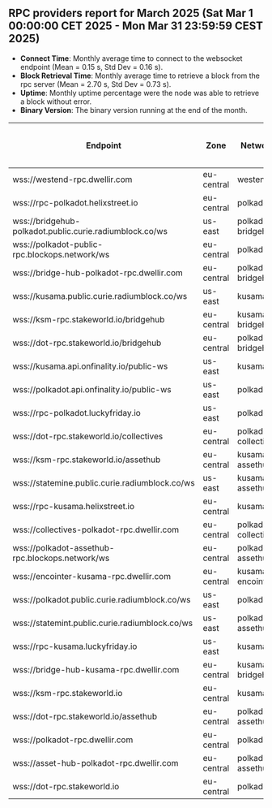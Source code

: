 ## RPC providers report for March 2025 (Sat Mar  1 00:00:00 CET 2025 - Mon Mar 31 23:59:59 CEST 2025)

- **Connect Time**: Monthly average time to connect to the websocket endpoint (Mean = 0.15 s, Std Dev = 0.16 s).
- **Block Retrieval Time**: Monthly average time to retrieve a block from the rpc server (Mean = 2.70 s, Std Dev = 0.73 s).
- **Uptime**: Monthly uptime percentage were the node was able to retrieve a block without error.
- **Binary Version**: The binary version running at the end of the month.

| Endpoint                        | Zone         | Network            | Average Connect Time (s) | Average Block Retrieval Time (s) | Uptime (%) | Binary Version         |
|---------------------------------|--------------|--------------------|--------------------------|----------------------------------|------------|------------------------|
| wss://westend-rpc.dwellir.com   | eu-central   | westend            | 0.14                | 3.11                       | 100.00     | 1.17.3                 |
| wss://rpc-polkadot.helixstreet.io | eu-central   | polkadot           | 0.21                | 2.72                       | 99.79      | 1.17.4                 |
| wss://bridgehub-polkadot.public.curie.radiumblock.co/ws | us-east      | polkadot-bridgehub | 0.18                | 4.88                       | 99.97      | 1.17.3                 |
| wss://polkadot-public-rpc.blockops.network/ws | eu-central   | polkadot           | 0.18                | 2.55                       | 99.97      | 1.17.2                 |
| wss://bridge-hub-polkadot-rpc.dwellir.com | eu-central   | polkadot-bridgehub | 0.17                | 2.71                       | 100.00     | 1.17.3                 |
| wss://kusama.public.curie.radiumblock.co/ws | us-east      | kusama             | 0.16                | 3.70                       | 99.86      | 1.17.3                 |
| wss://ksm-rpc.stakeworld.io/bridgehub | eu-central   | kusama-bridgehub   | 0.16                | 2.23                       | 100.00     | 1.17.3                 |
| wss://dot-rpc.stakeworld.io/bridgehub | eu-central   | polkadot-bridgehub | 0.11                | 2.10                       | 100.00     | 1.17.3                 |
| wss://kusama.api.onfinality.io/public-ws | us-east      | kusama             | 0.17                | 3.13                       | 99.76      | 1.17.3                 |
| wss://polkadot.api.onfinality.io/public-ws | us-east      | polkadot           | 0.23                | 3.08                       | 99.83      | 1.17.3                 |
| wss://rpc-polkadot.luckyfriday.io | us-east      | polkadot           | 0.09                | 2.50                       | 99.97      | 1.17.3                 |
| wss://dot-rpc.stakeworld.io/collectives | eu-central   | polkadot-collectives | 0.11                | 2.10                       | 100.00     | 1.17.3                 |
| wss://ksm-rpc.stakeworld.io/assethub | eu-central   | kusama-assethub    | 0.16                | 2.26                       | 100.00     | 1.17.3                 |
| wss://statemine.public.curie.radiumblock.co/ws | us-east      | kusama-assethub    | 0.26                | 3.51                       | 99.86      | 1.17.3                 |
| wss://rpc-kusama.helixstreet.io | eu-central   | kusama             | 0.16                | 3.03                       | 99.93      | 1.17.4                 |
| wss://collectives-polkadot-rpc.dwellir.com | eu-central   | polkadot-collectives | 0.15                | 2.48                       | 100.00     | 1.17.3                 |
| wss://polkadot-assethub-rpc.blockops.network/ws | eu-central   | polkadot-assethub  | 0.13                | 1.96                       | 99.97      | 1.17.2                 |
| wss://encointer-kusama-rpc.dwellir.com | eu-central   | kusama-encointer   | 0.14                | 2.32                       | 99.97      | 1.16.0                 |
| wss://polkadot.public.curie.radiumblock.co/ws | us-east      | polkadot           | 0.16                | 3.09                       | 99.90      | 1.17.3                 |
| wss://statemint.public.curie.radiumblock.co/ws | us-east      | polkadot-assethub  | 0.19                | 2.89                       | 100.00     | 1.17.3                 |
| wss://rpc-kusama.luckyfriday.io | us-east      | kusama             | 0.09                | 2.40                       | 100.00     | 1.17.3                 |
| wss://bridge-hub-kusama-rpc.dwellir.com | eu-central   | kusama-bridgehub   | 0.14                | 2.31                       | 100.00     | 1.17.3                 |
| wss://ksm-rpc.stakeworld.io     | eu-central   | kusama             | 0.16                | 2.89                       | 100.00     | 1.17.3                 |
| wss://dot-rpc.stakeworld.io/assethub | eu-central   | polkadot-assethub  | 0.11                | 1.92                       | 100.00     | 1.17.3                 |
| wss://polkadot-rpc.dwellir.com  | eu-central   | polkadot           | 0.14                | 2.84                       | 99.97      | 1.17.3                 |
| wss://asset-hub-polkadot-rpc.dwellir.com | eu-central   | polkadot-assethub  | 0.16                | 2.23                       | 99.86      | 1.17.3                 |
| wss://dot-rpc.stakeworld.io     | eu-central   | polkadot           | 0.11                | 2.73                       | 100.00     | 1.17.3                 |
